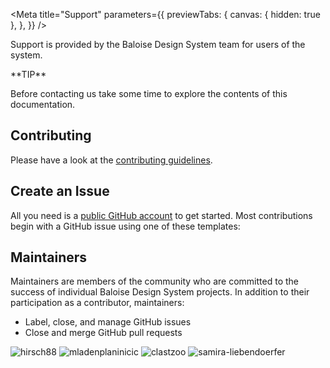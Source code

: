 
<Meta
  title="Support"
  parameters={{
    previewTabs: {
      canvas: { hidden: true },
    },
  }}
/>

<Banner label="Support" />

<Lead>Support is provided by the Baloise Design System team for users of the system.</Lead>

<InfoQuote>
**TIP**

Before contacting us take some time to explore the contents of this documentation.

</InfoQuote>

## Contributing

Please have a look at the [contributing guidelines](?path=/docs/contributing--documentation).

## Create an Issue

All you need is a [public GitHub account](https://github.com/) to get started. Most contributions begin with a GitHub issue using one of these templates:

<Unstyled>
  <div className="is-flex is-flex-wrap-wrap fg-normal">
    <ButtonCard
      color="yellow"
      icon="💬"
      label="Ask a question"
      description="Usage question or discussion about the Baloise Design System"
      link="https://github.com/baloise/design-system/issues/new?assignees=&labels=💬+question&template=question_report.yml&title=%3Aspeech_balloon%3A+question%28component%29%3A+title"
    ></ButtonCard>
    <ButtonCard
      color="yellow"
      icon="🐛"
      label="Report a bug"
      description="Create a report to help us improve Get started"
      link="https://github.com/baloise/design-system/issues/new?assignees=&labels=🐛+bug&template=bug_report.yml&title=%3Abug%3A+fix%28component%29%3A+title"
    ></ButtonCard>
    <ButtonCard
      color="yellow"
      icon="✨"
      label="Request a feature"
      description="Suggest an idea for this project"
      link="https://github.com/baloise/design-system/issues/new?assignees=&labels=✨+feature&template=feature_report.yml&title=%3Asparkles%3A+feat%28component%29%3A+title"
    ></ButtonCard>
  </div>
</Unstyled>

## Maintainers

Maintainers are members of the community who are committed to the success of individual Baloise Design System projects. In addition to their participation as a contributor, maintainers:

- Label, close, and manage GitHub issues
- Close and merge GitHub pull requests

<Unstyled>
  <div className="is-flex is-flex-wrap-wrap fg-normal">
    <ButtonCard color="green" label="hirsch88" description="Lead UI Developer" link="https://github.com/hirsch88">
      <img src="https://avatars.githubusercontent.com/u/6384499?v=4" alt="hirsch88" />
    </ButtonCard>
    <ButtonCard
      color="green"
      label="mladenplaninicic"
      description="UI Developer"
      link="https://github.com/mladenplaninicic"
    >
      <img src="https://avatars.githubusercontent.com/u/28272339?v=4" alt="mladenplaninicic" />
    </ButtonCard>
    <ButtonCard color="green" label="clastzoo" description="UX Engineer" link="https://github.com/clastzoo">
      <img src="https://avatars.githubusercontent.com/u/62377419?v=4" alt="clastzoo" />
    </ButtonCard>
    <ButtonCard
      color="green"
      label="samira-liebendoerfer"
      description="UX Engineer"
      link="https://github.com/samira-liebendoerfer"
    >
      <img src="https://avatars.githubusercontent.com/u/81159666?v=4" alt="samira-liebendoerfer" />
    </ButtonCard>
  </div>
</Unstyled>

<Footer>
  <LinkCards>
    <LinkCard
      pageTitle={'Foundation/Overview'}
      label={'Foundation'}
      description={'Design tokens, typography, colors and more'}
    />
    <LinkCard
      pageTitle={'Development/Getting Started'}
      label={'Development'}
      description={'Getting Started with HTML, Angular, React or Vue.js'}
    />
    <LinkCard pageTitle={'Contributing'} description={'Be part of the Design System Community'} />
  </LinkCards>
</Footer>
